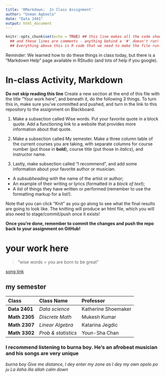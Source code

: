 ```yaml
---
title: 'RMarkdown:  In Class Assignment'
author: "Usman Agboola"
date: "Data 2401"
output: html_document
---
```



```r
knitr::opts_chunk$set(echo = TRUE) ## this line makes all the code show! 
  ## and these lines are comments - anything behind a '#' doesn't run!
  ## Everything above this is R code that we need to make the file run! We'll discuss it next class.
```


Reminder: We learned how to do these things in class today, but there is a "Markdown Help" page available in RStudio (and lots of help if you google). 


# In-class Activity, Markdown

**Do not skip reading this line** Create a new section at the end of this file with the title "Your work here", and beneath it, do the following 3 things. To turn this in, make sure you've committed and pushed, and turn in the link to this repository to the assignment on Blackboard.  

1. Make a subsection called Wise words. Put your favorite quote in a block quote. Add a functioning link to a website that provides more information about that quote.


2. Make a subsection called My semester. Make a three column table of the current courses you are taking, with separate columns for course number (put those in __bold__), course title (put those in _italics_), and instructor name.

3. Lastly, make subsection called "I recommend", and add some information about your favorite author or musician.

- A _subsubheading_ with the name of the artist or author;    
- An example of their writing or lyrics (formatted in a *block of text*);   
- A _list_ of things they have written or performed (remember to use the formatting markup for a list!).     


Note that you can click "Knit" as you go along to see what the final results are going to look like. The knitting will produce an html file, which you will also need to stage/commit/push once it exists! 

**Once you're done, remember to commit the changes and push the repo back to your assignment on GitHub!**

# your work here

>  "wise words = you are born to be great"

[song link](https://www.youtube.com/watch?v=0DlCqC4iloY)
  
## my semester
  
  | Class | Class Name | Professor |
  |:---- |:----|:----|
  |**Data 2401** |*Data science* | Katherine Shoemaker
  |**Math 2305** |*Discrete Math* | Mukesh Kumar
  |**Math 2307** |*Linear Algebra* | Katarina Jegdic
  |**Math 3302** |*Prob & statistics* | Youn-Sha Chan
  
### I recommend listening to burna boy. He's an afrobeat musician and his songs are very unique
_burna boy_
*Give me distance, I dey enter my zone as I dey my own opolo po ju La ilaha illa allah calm down*
